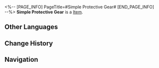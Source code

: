 <%-- [PAGE_INFO]
PageTitle=#Simple Protective Gear#
[END_PAGE_INFO] --%>
{{Item Infobox
|title       = Simple Protective Gear
|id          = 401009
|image       = Item Simple Protective Gear.png
|type        = 
|invCategory = Consumables
|rarity      = 2
|effect      = Increase DEF of all allies by 25% in the next battle.
|description = Simple protection gear to cover the most vulnerable part of your body.
|source1     = [[Omni-Synthesizer]]
}}
{{Description|1=''"Don't assume only your head and neck need protection. There're no rules in a real fight."''}}
'''Simple Protective Gear''' is a [[Item]].

==Other Languages==
{{Other Languages
|en   = Simple Protective Gear
|zhs  = 简易护具
|zht  = 簡易護具
|ja   = 簡易防具
|ko   = 간이 방어구
|es   = Protección sencilla
|fr   = Équipement de protection simple
|ru   = Простое защитное снаряжение
|th   = Simple Protective Gear
|vi   = Đồ Bảo Vệ Đơn Sơ
|de   = Einfache Schutzausrüstung
|id   = Simple Protective Gear
|pt   = Equipamento de Proteção Simples
}}

==Change History==
{{Change History|2.0}}

==Navigation==
{{Consumable Navbox}}